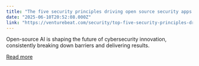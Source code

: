 ```yaml
---
title: "The five security principles driving open source security apps at scale"
date: "2025-06-10T20:52:08.000Z"
link: "https://venturebeat.com/security/top-five-security-principles-driving-open-source-cyber-apps-at-scale/"
---
```


Open-source AI is shaping the future of cybersecurity innovation, consistently breaking down barriers and delivering results.

[Read more](https://venturebeat.com/security/top-five-security-principles-driving-open-source-cyber-apps-at-scale/)

